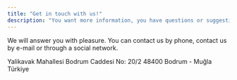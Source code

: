 ```yaml
---
title: "Get in touch with us!"
description: "You want more information, you have questions or suggestions. "
---
```


We will answer you with pleasure. You can contact us by phone, contact us by e-mail or through a social network.

<Info>
  Yalikavak Mahallesi Bodrum Caddesi No: 20/2 48400 Bodrum - Muğla Türkiye
</Info>